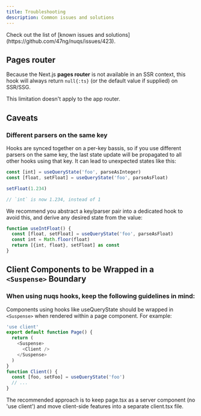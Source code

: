 ```yaml
---
title: Troubleshooting
description: Common issues and solutions
---
```


<Callout title="Tip">
  Check out the list of [known issues and solutions](https://github.com/47ng/nuqs/issues/423).
</Callout>

## Pages router

Because the Next.js **pages router** is not available in an SSR context, this
hook will always return `null{:ts}` (or the default value if supplied) on SSR/SSG.

This limitation doesn't apply to the app router.

## Caveats

### Different parsers on the same key

Hooks are synced together on a per-key bassis, so if you use different parsers
on the same key, the last state update will be propagated to all other hooks
using that key. It can lead to unexpected states like this:

```ts
const [int] = useQueryState('foo', parseAsInteger)
const [float, setFloat] = useQueryState('foo', parseAsFloat)

setFloat(1.234)

// `int` is now 1.234, instead of 1
```

We recommend you abstract a key/parser pair into a dedicated hook to avoid this,
and derive any desired state from the value:

```ts
function useIntFloat() {
  const [float, setFloat] = useQueryState('foo', parseAsFloat)
  const int = Math.floor(float)
  return [{int, float}, setFloat] as const
}
```

## Client Components to be Wrapped in a `<Suspense>` Boundary
### When using nuqs hooks, keep the following guidelines in mind:
Components using hooks like useQueryState should be wrapped in `<Suspense>` when rendered within a page component. 
For example:
```ts
'use client'
export default function Page() {
  return (
    <Suspense>
      <Client />
    </Suspense>
  ) 
}
function Client() {
  const [foo, setFoo] = useQueryState('foo')
  // ...
}
```
The recommended approach is to keep page.tsx as a server component (no 'use client') and 
move client-side features into a separate client.tsx file.

